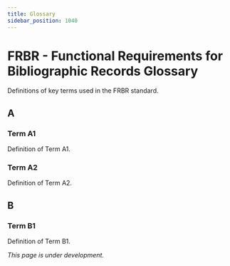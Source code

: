 ```yaml
---
title: Glossary
sidebar_position: 1040
---
```


# FRBR - Functional Requirements for Bibliographic Records Glossary

Definitions of key terms used in the FRBR standard.

## A

### Term A1
Definition of Term A1.

### Term A2
Definition of Term A2.

## B

### Term B1
Definition of Term B1.

*This page is under development.*
